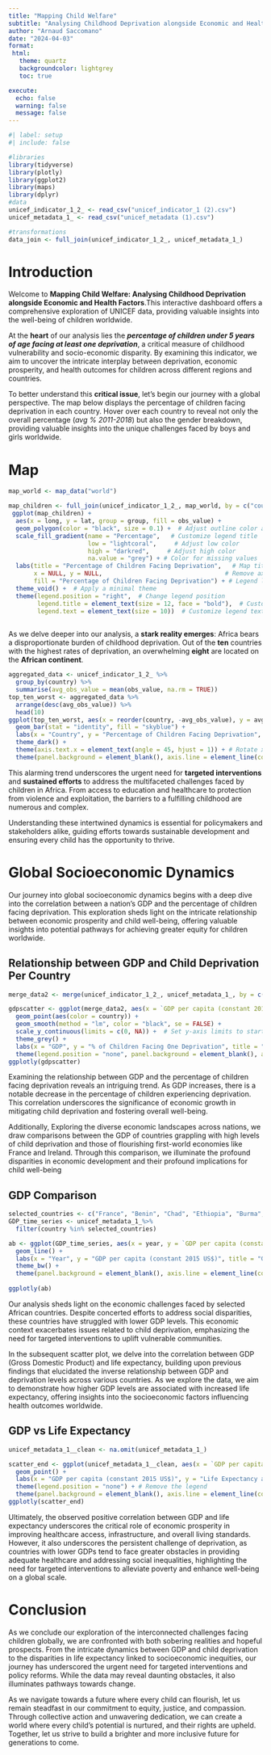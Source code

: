 ```yaml
---
title: "Mapping Child Welfare"
subtitle: "Analysing Childhood Deprivation alongside Economic and Health Factors"
author: "Arnaud Saccomano"
date: "2024-04-03"
format: 
 html:
   theme: quartz
   backgroundcolor: lightgrey
   toc: true

execute:
  echo: false
  warning: false
  message: false
---
```


```r
#| label: setup
#| include: false

#libraries
library(tidyverse)
library(plotly)
library(ggplot2)
library(maps)
library(dplyr)
#data
unicef_indicator_1_2_ <- read_csv("unicef_indicator_1 (2).csv")
unicef_metadata_1_ <- read_csv("unicef_metadata (1).csv")

#transformations
data_join <- full_join(unicef_indicator_1_2_, unicef_metadata_1_)


```

# Introduction
Welcome to **Mapping Child Welfare: Analysing Childhood Deprivation alongside Economic and Health Factors**.This interactive dashboard offers a comprehensive exploration of UNICEF data, providing valuable insights into the well-being of children worldwide.

At the **heart** of our analysis lies the ***percentage of children under 5 years of age facing at least one deprivation***, a critical measure of childhood vulnerability and socio-economic disparity. By examining this indicator, we aim to uncover the intricate interplay between deprivation, economic prosperity, and health outcomes for children across different regions and countries.

To better understand this **critical issue**, let's begin our journey with a global perspective. The map below displays the percentage of children facing deprivation in each country. Hover over each country to reveal not only the overall percentage (*avg % 2011-2018*) but also the gender breakdown, providing valuable insights into the unique challenges faced by boys and girls worldwide.

# Map
```r
map_world <- map_data("world")

map_children <- full_join(unicef_indicator_1_2_, map_world, by = c("country" = "region"))
 ggplot(map_children) + 
  aes(x = long, y = lat, group = group, fill = obs_value) + 
  geom_polygon(color = "black", size = 0.1) +  # Adjust outline color and size
  scale_fill_gradient(name = "Percentage",   # Customize legend title
                      low = "lightcoral",     # Adjust low color
                      high = "darkred",     # Adjust high color
                      na.value = "grey") + # Color for missing values
  labs(title = "Percentage of Children Facing Deprivation",   # Map title
       x = NULL, y = NULL,                                  # Remove axis labels
       fill = "Percentage of Children Facing Deprivation") + # Legend label
  theme_void() +  # Apply a minimal theme
  theme(legend.position = "right",  # Change legend position
        legend.title = element_text(size = 12, face = "bold"),  # Customize legend title appearance
        legend.text = element_text(size = 10))  # Customize legend text appearance
      

```

As we delve deeper into our analysis, a **stark reality emerges**: Africa bears a disproportionate burden of childhood deprivation. Out of the **ten** countries with the highest rates of deprivation, an overwhelming **eight** are located on the **African continent**.

```r
aggregated_data <- unicef_indicator_1_2_ %>%
  group_by(country) %>%
  summarise(avg_obs_value = mean(obs_value, na.rm = TRUE))
top_ten_worst <- aggregated_data %>%
  arrange(desc(avg_obs_value)) %>%
  head(10)
ggplot(top_ten_worst, aes(x = reorder(country, -avg_obs_value), y = avg_obs_value)) +
  geom_bar(stat = "identity", fill = "skyblue") +
  labs(x = "Country", y = "Percentage of Children Facing Deprivation", title = "Ten Countries with Highest Deprivation") +
  theme_dark() +
  theme(axis.text.x = element_text(angle = 45, hjust = 1)) + # Rotate x-axis labels for better readability
  theme(panel.background = element_blank(), axis.line = element_line(color = "lightgrey"), panel.grid.major = element_blank(),panel.grid.minor = element_blank())

```

This alarming trend underscores the urgent need for **targeted interventions** and **sustained efforts** to address the multifaceted challenges faced by children in Africa. From access to education and healthcare to protection from violence and exploitation, the barriers to a fulfilling childhood are numerous and complex.

Understanding these intertwined dynamics is essential for policymakers and stakeholders alike, guiding efforts towards sustainable development and ensuring every child has the opportunity to thrive.

# Global Socioeconomic Dynamics

Our journey into global socioeconomic dynamics begins with a deep dive into the correlation between a nation's GDP and the percentage of children facing deprivation. This exploration sheds light on the intricate relationship between economic prosperity and child well-being, offering valuable insights into potential pathways for achieving greater equity for children worldwide.

## Relationship between GDP and Child Deprivation Per Country
```r
merge_data2 <- merge(unicef_indicator_1_2_, unicef_metadata_1_, by = c("country"))

gdpscatter <- ggplot(merge_data2, aes(x = `GDP per capita (constant 2015 US$)`, y = `obs_value`)) +
  geom_point(aes(color = country)) + 
  geom_smooth(method = "lm", color = "black", se = FALSE) + 
  scale_y_continuous(limits = c(0, NA)) +  # Set y-axis limits to start from 0
  theme_grey() + 
  labs(x = "GDP", y = "% of Children Facing One Deprivation", title = "Relationship between GDP and Child Deprivation Per Country") + 
  theme(legend.position = "none", panel.background = element_blank(), axis.line = element_line(color = "lightgrey"))
ggplotly(gdpscatter)

```


Examining the relationship between GDP and the percentage of children facing deprivation reveals an intriguing trend. As GDP increases, there is a notable decrease in the percentage of children experiencing deprivation. This correlation underscores the significance of economic growth in mitigating child deprivation and fostering overall well-being.

Additionally, Exploring the diverse economic landscapes across nations, we draw comparisons between the GDP of countries grappling with high levels of child deprivation and those of flourishing first-world economies like France and Ireland. Through this comparison, we illuminate the profound disparities in economic development and their profound implications for child well-being

## GDP Comparison
```r
selected_countries <- c("France", "Benin", "Chad", "Ethiopia", "Burma", "Ghana", "India", "Ireland", "Lesotho", "Liberia", "Myanmar", "Niger", "Nigeria", "Papua New Guinea", "Togo")
GDP_time_series <- unicef_metadata_1_%>%
  filter(country %in% selected_countries)

ab <- ggplot(GDP_time_series, aes(x = year, y = `GDP per capita (constant 2015 US$)`, color = country)) +
  geom_line() +
  labs(x = "Year", y = "GDP per capita (constant 2015 US$)", title = "GDP Comparison for Selected Countries") +
  theme_bw() +
  theme(panel.background = element_blank(), axis.line = element_line(color = "lightgrey"), panel.grid.major = element_blank(),panel.grid.minor = element_blank())
    
ggplotly(ab)
```

Our analysis sheds light on the economic challenges faced by selected African countries. Despite concerted efforts to address social disparities, these countries have struggled with lower GDP levels. This economic context exacerbates issues related to child deprivation, emphasizing the need for targeted interventions to uplift vulnerable communities.

In the subsequent scatter plot, we delve into the correlation between GDP (Gross Domestic Product) and life expectancy, building upon previous findings that elucidated the inverse relationship between GDP and deprivation levels across various countries. As we explore the data, we aim to demonstrate how higher GDP levels are associated with increased life expectancy, offering insights into the socioeconomic factors influencing health outcomes worldwide.

## GDP vs Life Expectancy
```r
unicef_metadata_1__clean <- na.omit(unicef_metadata_1_)

scatter_end <- ggplot(unicef_metadata_1__clean, aes(x = `GDP per capita (constant 2015 US$)`, y = `Life expectancy at birth, total (years)`, color = country)) +
  geom_point() +
  labs(x = "GDP per capita (constant 2015 US$)", y = "Life Expectancy at Birth (years)", title = "Scatter Plot of GDP vs. Life Expectancy by Country") +
  theme(legend.position = "none") + # Remove the legend 
  theme(panel.background = element_blank(), axis.line = element_line(color = "lightgrey"))
ggplotly(scatter_end)
```

Ultimately, the observed positive correlation between GDP and life expectancy underscores the critical role of economic prosperity in improving healthcare access, infrastructure, and overall living standards. However, it also underscores the persistent challenge of deprivation, as countries with lower GDPs tend to face greater obstacles in providing adequate healthcare and addressing social inequalities, highlighting the need for targeted interventions to alleviate poverty and enhance well-being on a global scale.

# Conclusion

As we conclude our exploration of the interconnected challenges facing children globally, we are confronted with both sobering realities and hopeful prospects. From the intricate dynamics between GDP and child deprivation to the disparities in life expectancy linked to socioeconomic inequities, our journey has underscored the urgent need for targeted interventions and policy reforms. While the data may reveal daunting obstacles, it also illuminates pathways towards change.

As we navigate towards a future where every child can flourish, let us remain steadfast in our commitment to equity, justice, and compassion. Through collective action and unwavering dedication, we can create a world where every child's potential is nurtured, and their rights are upheld. Together, let us strive to build a brighter and more inclusive future for generations to come.
